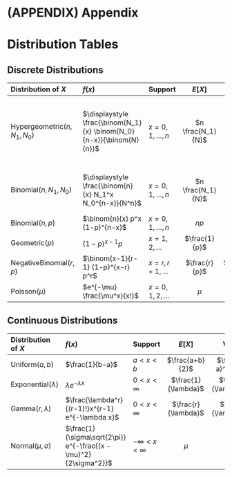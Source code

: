 # (APPENDIX) Appendix {-}

# Distribution Tables {#distribution-table}

## Discrete Distributions {#discrete-distributions}

| Distribution of $X$  | $f(x)$ | Support | $E[X]$  | $\text{Var}[X]$ |
|:------|:---|:---|:--:|:--:|
| $\text{Hypergeometric}(n, N_1, N_0)$ | $\displaystyle \frac{\binom{N_1}{x} \binom{N_0}{n-x}}{\binom{N}{n}}$ | $x=0, 1, \ldots, n$ | $n \frac{N_1}{N}$ | $n \frac{N_1}{N} \frac{N_0}{N} \left(1 - \frac{n-1}{N-1}\right)$ |
| $\text{Binomial}(n, N_1, N_0)$ | $\displaystyle \frac{\binom{n}{x} N_1^x N_0^{n-x}}{N^n}$ | $x=0, 1, \ldots, n$ | $n \frac{N_1}{N}$ | $n \frac{N_1}{N} \frac{N_0}{N}$ |
| $\text{Binomial}(n, p)$ | $\binom{n}{x} p^x (1-p)^{n-x}$ | $x=0, 1, \ldots, n$ | $np$ | $np(1-p)$ |
| $\text{Geometric}(p)$ | $(1-p)^{x-1} p$ | $x=1, 2, \ldots$ | $\frac{1}{p}$ | $\frac{1-p}{p^2}$ |
| $\text{NegativeBinomial}(r, p)$ | $\binom{x-1}{r-1} (1-p)^{x-r} p^r$ | $x=r, r+1, \ldots$ | $\frac{r}{p}$ | $\frac{r(1-p)}{p^2}$ |
| $\text{Poisson}(\mu)$ | $e^{-\mu} \frac{\mu^x}{x!}$ | $x=0, 1, 2, \ldots$ | $\mu$ | $\mu$ |

## Continuous Distributions {#continuous-distributions}

| Distribution of $X$  | $f(x)$ | Support | $E[X]$  | $\text{Var}[X]$ |
|:------|:---|:---|:--:|:--:|
| $\text{Uniform}(a, b)$ | $\frac{1}{b-a}$ | $a < x < b$ | $\frac{a+b}{2}$ | $\frac{(b-a)^2}{12}$ |
| $\text{Exponential}(\lambda)$ | $\lambda e^{-\lambda x}$ | $0 < x < \infty$ | $\frac{1}{\lambda}$ | $\frac{1}{\lambda^2}$ |
| $\text{Gamma}(r, \lambda)$ | $\frac{\lambda^r}{(r-1)!}x^{r-1} e^{-\lambda x}$ | $0 < x < \infty$ | $\frac{r}{\lambda}$ | $\frac{r}{\lambda^2}$ |
| $\text{Normal}(\mu, \sigma)$ | $\frac{1}{\sigma\sqrt{2\pi}} e^{-\frac{(x - \mu)^2}{2\sigma^2}}$ | $-\infty < x < \infty$ | $\mu$ | $\sigma^2$ |
